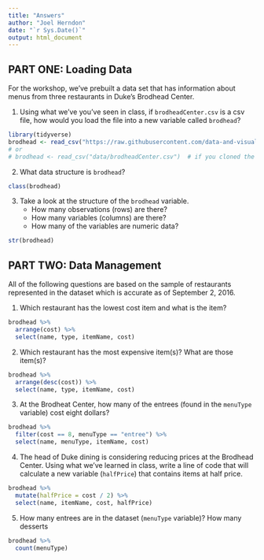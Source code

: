 ```yaml
---
title: "Answers"
author: "Joel Herndon"
date: "`r Sys.Date()`"
output: html_document
---
```


## PART ONE: Loading Data

For the workshop, we've prebuilt a data set that has information about menus from three restaurants in Duke's Brodhead Center.  

1. Using what we've you've seen in class, if `brodheadCenter.csv` is a csv file, how would you load the file into a new variable called `brodhead`?

```r
library(tidyverse)
brodhead <- read_csv("https://raw.githubusercontent.com/data-and-visualization/Intro2R/master/data/brodheadCenter.csv")
# or 
# brodhead <- read_csv("data/brodheadCenter.csv")  # if you cloned the repository
```

2. What data structure is `brodhead`?

```r
class(brodhead)
```


3. Take a look at the structure of the `brodhead` variable.
    - How many observations (rows) are there?
    - How many variables (columns) are there?
    - How many of the variables are numeric data?
    
```r
str(brodhead)
```


## PART TWO: Data Management

All of the following questions are based on the sample of restaurants represented in the dataset which is accurate as of September 2, 2016.

1. Which restaurant has the lowest cost item and what is the item?

```r
brodhead %>% 
  arrange(cost) %>% 
  select(name, type, itemName, cost)
```


2. Which restaurant has the most expensive item(s)?  What are those item(s)?

```r
brodhead %>% 
  arrange(desc(cost)) %>% 
  select(name, type, itemName, cost)
```


3. At the Brodheat Center, how many of the entrees (found in the `menuType` variable) cost eight dollars?

```r
brodhead %>% 
  filter(cost == 8, menuType == "entree") %>% 
  select(name, menuType, itemName, cost)
```


4. The head of Duke dining is considering reducing prices at the Brodhead Center. Using what we've learned in class, write a line of code that will calculate a new variable (`halfPrice`) that contains items at half price.

```r
brodhead %>% 
  mutate(halfPrice = cost / 2) %>% 
  select(name, itemName, cost, halfPrice)
```


5. How many entrees are in the dataset (`menuType` variable)? How many desserts 
```r
brodhead %>% 
  count(menuType)
```

